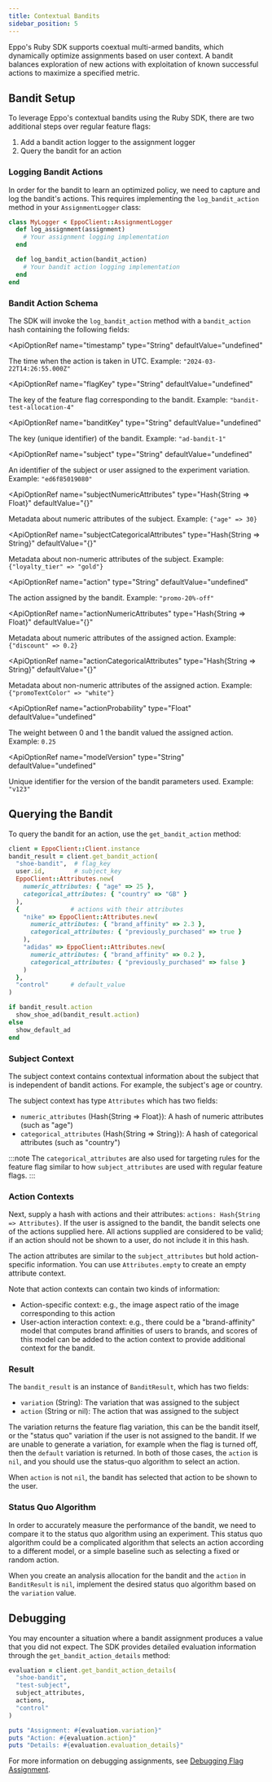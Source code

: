 ```yaml
---
title: Contextual Bandits
sidebar_position: 5
---
```



Eppo's Ruby SDK supports coextual multi-armed bandits, which dynamically optimize assignments based on user context. A bandit balances exploration of new actions with exploitation of known successful actions to maximize a specified metric.

## Bandit Setup

To leverage Eppo's contextual bandits using the Ruby SDK, there are two additional steps over regular feature flags:
1. Add a bandit action logger to the assignment logger
2. Query the bandit for an action

### Logging Bandit Actions

In order for the bandit to learn an optimized policy, we need to capture and log the bandit's actions.
This requires implementing the `log_bandit_action` method in your `AssignmentLogger` class:

```ruby
class MyLogger < EppoClient::AssignmentLogger
  def log_assignment(assignment)
    # Your assignment logging implementation
  end

  def log_bandit_action(bandit_action)
    # Your bandit action logging implementation
  end
end
```

### Bandit Action Schema

The SDK will invoke the `log_bandit_action` method with a `bandit_action` hash containing the following fields:

<ApiOptionRef 
  name="timestamp"
  type="String"
  defaultValue="undefined"
>

The time when the action is taken in UTC. Example: `"2024-03-22T14:26:55.000Z"`
</ApiOptionRef>

<ApiOptionRef 
  name="flagKey"
  type="String"
  defaultValue="undefined"
>

The key of the feature flag corresponding to the bandit. Example: `"bandit-test-allocation-4"`
</ApiOptionRef>

<ApiOptionRef 
  name="banditKey"
  type="String"
  defaultValue="undefined"
>

The key (unique identifier) of the bandit. Example: `"ad-bandit-1"`
</ApiOptionRef>

<ApiOptionRef 
  name="subject"
  type="String"
  defaultValue="undefined"
>

An identifier of the subject or user assigned to the experiment variation. Example: `"ed6f85019080"`
</ApiOptionRef>

<ApiOptionRef 
  name="subjectNumericAttributes"
  type="Hash{String => Float}"
  defaultValue="{}"
>

Metadata about numeric attributes of the subject. Example: `{"age" => 30}`
</ApiOptionRef>

<ApiOptionRef 
  name="subjectCategoricalAttributes"
  type="Hash{String => String}"
  defaultValue="{}"
>

Metadata about non-numeric attributes of the subject. Example: `{"loyalty_tier" => "gold"}`
</ApiOptionRef>

<ApiOptionRef 
  name="action"
  type="String"
  defaultValue="undefined"
>

The action assigned by the bandit. Example: `"promo-20%-off"`
</ApiOptionRef>

<ApiOptionRef 
  name="actionNumericAttributes"
  type="Hash{String => Float}"
  defaultValue="{}"
>

Metadata about numeric attributes of the assigned action. Example: `{"discount" => 0.2}`
</ApiOptionRef>

<ApiOptionRef 
  name="actionCategoricalAttributes"
  type="Hash{String => String}"
  defaultValue="{}"
>

Metadata about non-numeric attributes of the assigned action. Example: `{"promoTextColor" => "white"}`
</ApiOptionRef>

<ApiOptionRef 
  name="actionProbability"
  type="Float"
  defaultValue="undefined"
>

The weight between 0 and 1 the bandit valued the assigned action. Example: `0.25`
</ApiOptionRef>

<ApiOptionRef 
  name="modelVersion"
  type="String"
  defaultValue="undefined"
>

Unique identifier for the version of the bandit parameters used. Example: `"v123"`
</ApiOptionRef>

## Querying the Bandit

To query the bandit for an action, use the `get_bandit_action` method:

```ruby
client = EppoClient::Client.instance
bandit_result = client.get_bandit_action(
  "shoe-bandit",  # flag_key
  user.id,        # subject_key
  EppoClient::Attributes.new(
    numeric_attributes: { "age" => 25 },
    categorical_attributes: { "country" => "GB" }
  ),
  {              # actions with their attributes
    "nike" => EppoClient::Attributes.new(
      numeric_attributes: { "brand_affinity" => 2.3 },
      categorical_attributes: { "previously_purchased" => true }
    ),
    "adidas" => EppoClient::Attributes.new(
      numeric_attributes: { "brand_affinity" => 0.2 },
      categorical_attributes: { "previously_purchased" => false }
    )
  },
  "control"      # default_value
)

if bandit_result.action
  show_shoe_ad(bandit_result.action)
else
  show_default_ad
end
```

### Subject Context

The subject context contains contextual information about the subject that is independent of bandit actions.
For example, the subject's age or country.

The subject context has type `Attributes` which has two fields:
- `numeric_attributes` (Hash{String => Float}): A hash of numeric attributes (such as "age")
- `categorical_attributes` (Hash{String => String}): A hash of categorical attributes (such as "country")

:::note
The `categorical_attributes` are also used for targeting rules for the feature flag similar to how `subject_attributes` are used with regular feature flags.
:::

### Action Contexts

Next, supply a hash with actions and their attributes: `actions: Hash{String => Attributes}`.
If the user is assigned to the bandit, the bandit selects one of the actions supplied here.
All actions supplied are considered to be valid; if an action should not be shown to a user, do not include it in this hash.

The action attributes are similar to the `subject_attributes` but hold action-specific information.
You can use `Attributes.empty` to create an empty attribute context.

Note that action contexts can contain two kinds of information:
- Action-specific context: e.g., the image aspect ratio of the image corresponding to this action
- User-action interaction context: e.g., there could be a "brand-affinity" model that computes brand affinities of users to brands, and scores of this model can be added to the action context to provide additional context for the bandit.

### Result

The `bandit_result` is an instance of `BanditResult`, which has two fields:
- `variation` (String): The variation that was assigned to the subject
- `action` (String or nil): The action that was assigned to the subject

The variation returns the feature flag variation, this can be the bandit itself, or the "status quo" variation if the user is not assigned to the bandit.
If we are unable to generate a variation, for example when the flag is turned off, then the `default` variation is returned.
In both of those cases, the `action` is `nil`, and you should use the status-quo algorithm to select an action.

When `action` is not `nil`, the bandit has selected that action to be shown to the user.

### Status Quo Algorithm

In order to accurately measure the performance of the bandit, we need to compare it to the status quo algorithm using an experiment.
This status quo algorithm could be a complicated algorithm that selects an action according to a different model, or a simple baseline such as selecting a fixed or random action.

When you create an analysis allocation for the bandit and the `action` in `BanditResult` is `nil`, implement the desired status quo algorithm based on the `variation` value.

## Debugging

You may encounter a situation where a bandit assignment produces a value that you did not expect. The SDK provides detailed evaluation information through the `get_bandit_action_details` method:

```ruby
evaluation = client.get_bandit_action_details(
  "shoe-bandit",
  "test-subject",
  subject_attributes,
  actions,
  "control"
)

puts "Assignment: #{evaluation.variation}"
puts "Action: #{evaluation.action}"
puts "Details: #{evaluation.evaluation_details}"
```

For more information on debugging assignments, see [Debugging Flag Assignment](/sdks/sdk-features/debugging-flag-assignment/). 